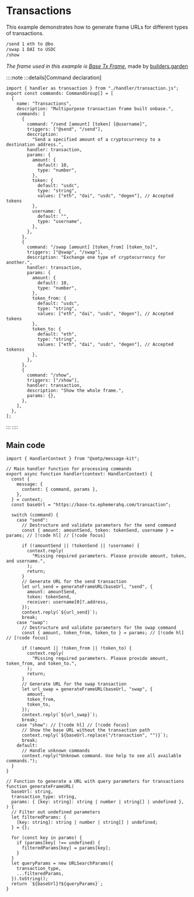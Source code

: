 # Transactions

This example demonstrates how to generate frame URLs for different types of transactions.

```bash [cmd]
/send 1 eth to @bo
/swap 1 DAI to USDC
/show
```

_The frame used in this example is [Base Tx Frame](https://base-tx.ephemerahq.com)_, made by [builders.garden](https://github.com/builders-garden)

::::note
:::details[Command declaration]

```tsx [src/commands.ts]
import { handler as transaction } from "./handler/transaction.js";
export const commands: CommandGroup[] = [
  {
    name: "Transactions",
    description: "Multipurpose transaction frame built onbase.",
    commands: [
      {
        command: "/send [amount] [token] [@username]",
        triggers: ["@send", "/send"],
        description:
          "Send a specified amount of a cryptocurrency to a destination address.",
        handler: transaction,
        params: {
          amount: {
            default: 10,
            type: "number",
          },
          token: {
            default: "usdc",
            type: "string",
            values: ["eth", "dai", "usdc", "degen"], // Accepted tokens
          },
          username: {
            default: "",
            type: "username",
          },
        },
      },
      {
        command: "/swap [amount] [token_from] [token_to]",
        triggers: ["@swap", "/swap"],
        description: "Exchange one type of cryptocurrency for another.",
        handler: transaction,
        params: {
          amount: {
            default: 10,
            type: "number",
          },
          token_from: {
            default: "usdc",
            type: "string",
            values: ["eth", "dai", "usdc", "degen"], // Accepted tokens
          },
          token_to: {
            default: "eth",
            type: "string",
            values: ["eth", "dai", "usdc", "degen"], // Accepted tokenss
          },
        },
      },
      {
        command: "/show",
        triggers: ["/show"],
        handler: transaction,
        description: "Show the whole frame.",
        params: {},
      },
    ],
  },
];
```

:::
::::

## Main code

```tsx [src/handler/transactions.ts]
import { HandlerContext } from "@xmtp/message-kit";

// Main handler function for processing commands
export async function handler(context: HandlerContext) {
  const {
    message: {
      content: { command, params },
    },
  } = context;
  const baseUrl = "https://base-tx.ephemerahq.com/transaction";

  switch (command) {
    case "send":
      // Destructure and validate parameters for the send command
      const { amount: amountSend, token: tokenSend, username } = params; // [!code hl] // [!code focus]

      if (!amountSend || !tokenSend || !username) {
        context.reply(
          "Missing required parameters. Please provide amount, token, and username.",
        );
        return;
      }
      // Generate URL for the send transaction
      let url_send = generateFrameURL(baseUrl, "send", {
        amount: amountSend,
        token: tokenSend,
        receiver: username[0]?.address,
      });
      context.reply(`${url_send}`);
      break;
    case "swap":
      // Destructure and validate parameters for the swap command
      const { amount, token_from, token_to } = params; // [!code hl] // [!code focus]

      if (!amount || !token_from || !token_to) {
        context.reply(
          "Missing required parameters. Please provide amount, token_from, and token_to.",
        );
        return;
      }
      // Generate URL for the swap transaction
      let url_swap = generateFrameURL(baseUrl, "swap", {
        amount,
        token_from,
        token_to,
      });
      context.reply(`${url_swap}`);
      break;
    case "show": // [!code hl] // [!code focus]
      // Show the base URL without the transaction path
      context.reply(`${baseUrl.replace("/transaction", "")}`);
      break;
    default:
      // Handle unknown commands
      context.reply("Unknown command. Use help to see all available commands.");
  }
}

// Function to generate a URL with query parameters for transactions
function generateFrameURL(
  baseUrl: string,
  transaction_type: string,
  params: { [key: string]: string | number | string[] | undefined },
) {
  // Filter out undefined parameters
  let filteredParams: {
    [key: string]: string | number | string[] | undefined;
  } = {};

  for (const key in params) {
    if (params[key] !== undefined) {
      filteredParams[key] = params[key];
    }
  }
  let queryParams = new URLSearchParams({
    transaction_type,
    ...filteredParams,
  }).toString();
  return `${baseUrl}?${queryParams}`;
}
```

